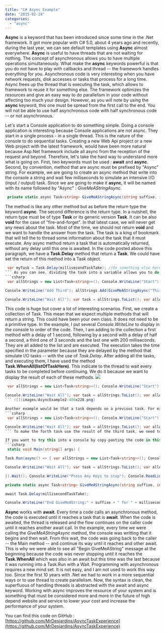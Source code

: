 ```yaml
---
title: "C# Async Example"
date: "2015-02-24"
categories: 
  - "async"
---
```


**Async** is a keyword that has been introduced since some time in the .Net framework. It got more popular with C# 5.0, about 4 years ago and recently, during the last year, we can see default templates using **Async** almost everywhere. **Async** is useful to have threads that are not waiting for nothing. The concept of asynchronous allows you to have multiple operations simultaneously. What make the **async** keywords powerful is that you do not have to play with callbacks and thread -- the framework handles everything for you. Asynchronous code is very interesting when you have network requests, disk accesses or tasks that process for a long time. Async frees up the thread that is executing the task, which allows to framework to reuse it for something else. The framework optimizes the resources and give an easy way to do parallelism in your code without affecting too much your design. However, as you will note by using the **async** keyword, this one must be spread from the first call to the end. You will not be able to use half asynchronous code with half synchronous code -- or not asynchronous.

Let's start a Console application to do something simple. Doing a console application is interesting because Console applications are not async. They start in a single process - in a single thread. This is the nature of the console to do sequential tasks. Creating a new Web Api project or a new Web project with the latest framework, would have been more natural because Asp.Net framework include all async from the reception of the request and beyond. Therefore, let's take the hard way to understand more what is going on. First, two keywords must be used : **await** and **async**. Second, by convention, method that are async must be prefixed by "Async" string. For example, we are going to create an async method that write into the console a string and wait few milliseconds to simulate an intensive I/O (input / output) task. Since we are going to make it **async**, it will be named with its name followed by "Async" : _GiveMeAStringAsync_.


```csharp
 private static async Task<string> GiveMeAStringAsync(string suffixe, int millisecondTaskTake) { Console.WriteLine("Begin GiveMeAString:" + suffixe + " for " + millisecondTaskTake); await Task.Delay(millisecondTaskTake); Console.WriteLine("End GiveMeAString:" + suffixe + " for " + millisecondTaskTake); return "GiveMeString execute " + suffixe; } 
```

The method is like any other method but as before the return type the keyword **async**. The second difference is the return type. In a nutshell, the return type must be of type **Task** or its generic version **Task**. It can be also **void** for the case of "fire-and-forget". In that latest case, we will never get any news about the task. Most of the time, we should not return **void** and we want to handle the answer from the task. The task is a king of bookmark that will tell the to thread some information about the task that it must execute. Any async method return a task that is automatically returned, without any delay until this one is awaited. In the code posted above this paragraph, we have a **Task.Delay** method that return a **Task**. We could have set the return of this method into a Task object.


```csharp
 var myTask = Task.Delay(millisecondTaskTake); //Do something else here await myTask; 
``` As you can see, dividing the task into a variable allows you to do something else without executing the whole concrete task, in this example, the delay. When the task, _myTask_, hits the await keyword, this one wait the completion of the task. In the example, the delay. Let's see a more complete example that use our async method. 
```csharp
 var allStrings = new List<Task<string>>(); Console.WriteLine("Start"); Console.WriteLine("Add First"); allStrings.Add(GiveMeAStringAsync("First", 1000)); Console.WriteLine("Add Second"); allStrings.Add(GiveMeAStringAsync("Second", 500));

Console.WriteLine("Add Third"); allStrings.Add(GiveMeAStringAsync("Third", 3000)); string thirdTask = "Default Third String"; //thirdTask = await allStrings.Last(); Console.WriteLine("Add Forth"); allStrings.Add(GiveMeAStringAsync("Forth" + thirdTask, 200));

Console.WriteLine("Wait All"); var task = allStrings.ToList(); var allAwaitedTask = await Task.WhenAll(task); foreach (var s in allAwaitedTask) { Console.WriteLine("->" + s); } Console.WriteLine("Finish"); 
```

This code is huge but cover a lot of interesting scenarios. First, we create a collection of Task. This mean that we expect multiple methods that will return a string. This could have been your own class. It does not need to be a primitive type. In the example, I put several _Console.WriteLine_ to display in the console to order of the code. Then, I am adding to the collection a first method with a delay of 1 second, following by a second with a delay of half a second, a third one of 3 seconds and the last one with 200 milliseconds. They are all added to the list and are executed. The execution takes the time specified in the parameter because they are delayed by the method that simulate I/O tasks -- with the use of _Task.Delay_. After adding all the tasks, and executing them, I have used the method **Task.WhenAll(listOfTaskHere)**. This indicate to the thread to wait every tasks to be completed before continuing. We do it because we want to display the result of each of these methods. ![](images/AsyncExample1-400x228.png)


```csharp
 var allStrings = new List<Task<string>>(); Console.WriteLine("Start"); Console.WriteLine("Add First"); allStrings.Add(GiveMeAStringAsync("First", 1000)); Console.WriteLine("Add Second"); allStrings.Add(GiveMeAStringAsync("Second", 500)); Thread.Sleep(5000); Console.WriteLine("Add Third"); allStrings.Add(GiveMeAStringAsync("Third", 3000)); string thirdTask = "Default Third String"; //thirdTask = await allStrings.Last(); Console.WriteLine("Add Forth"); allStrings.Add(GiveMeAStringAsync("Forth" + thirdTask, 200));

Console.WriteLine("Wait All"); var task = allStrings.ToList(); var allAwaitedTask = await Task.WhenAll(task); foreach (var s in allAwaitedTask) { Console.WriteLine("->" + s); } Console.WriteLine("Finish"); 
``` ![](images/AsyncExample2-400x228.png)

Another example would be that a task depends on a previous task. For example, let's make the forth task use the third one result. That mean that the third task must be completed before the forth one to allow the forth task to use the result of the third one. 
```csharp
 var allStrings = new List<Task<string>>(); Console.WriteLine("Start"); Console.WriteLine("Add First"); allStrings.Add(GiveMeAStringAsync("First", 1000)); Console.WriteLine("Add Second"); allStrings.Add(GiveMeAStringAsync("Second", 500)); //Thread.Sleep(5000); Console.WriteLine("Add Third"); allStrings.Add(GiveMeAStringAsync("Third", 3000)); string thirdTask = "Default Third String"; thirdTask = await allStrings.Last(); //We are awaiting the third task here to use the string into the forth's task Console.WriteLine("Add Forth"); allStrings.Add(GiveMeAStringAsync("Forth" + thirdTask, 200));

Console.WriteLine("Wait All"); var task = allStrings.ToList(); var allAwaitedTask = await Task.WhenAll(task); foreach (var s in allAwaitedTask) { Console.WriteLine("->" + s); } Console.WriteLine("Finish"); 
``` To make the forth task use the result of the third task, we need to **await** the third task before the call of the forth's one.![](images/AsyncExample3-400x206.png)

If you want to try this into a console by copy-pasting the code in this article, you will get into some problem. The reason is as stated at the beginning, console does not support async code. We need to create from the console a async task that will handle all the async code. This can be done by using **Task.Run(async()=>{/\*You code here\*/});** That mean that we would do: 
```csharp
 static void Main(string[] args) {

Task.Run(async() => { var allStrings = new List<Task<string>>(); Console.WriteLine("Start"); Console.WriteLine("Add First"); allStrings.Add(GiveMeAStringAsync("First", 1000)); Console.WriteLine("Add Second"); allStrings.Add(GiveMeAStringAsync("Second", 500)); //Thread.Sleep(5000); Console.WriteLine("Add Third"); allStrings.Add(GiveMeAStringAsync("Third", 3000)); string thirdTask = "Default Third String"; thirdTask = await allStrings.Last(); Console.WriteLine("Add Forth"); allStrings.Add(GiveMeAStringAsync("Forth" + thirdTask, 200));

Console.WriteLine("Wait All"); var task = allStrings.ToList(); var allAwaitedTask = await Task.WhenAll(task); foreach (var s in allAwaitedTask) { Console.WriteLine("->" + s); } Console.WriteLine("Finish");

}).Wait(); Console.WriteLine("Press Any Keys to stop"); Console.ReadLine(); }

private static async Task<string> GiveMeAStringAsync(string suffixe, int millisecondTaskTake) { Console.WriteLine("Begin GiveMeAString:" + suffixe +" for " + millisecondTaskTake);

await Task.Delay(millisecondTaskTake);

Console.WriteLine("End GiveMeAString:" + suffixe + " for " + millisecondTaskTake); return "GiveMeString execute " + suffixe; } 
```

**Async** works with **await**. Every time a code calls an asynchronous method, the code is executed until it reaches a task that is **await**. When the code is awaited, the thread is released and the flow continues on the caller code until it reaches another await call. In the example, every time we were calling the _GiveMeAStringAsync_ method, the console was writting that it begins and then wait. From this wait, the code was going back to the caller -- the Main method -- and continue its way until it reaches and other await. This is why we were able to see all "Begin GiveMeAString" message at the beginning because the code was never stopping until it reaches the **Task.WhenAll** which was also in an await but this time was the last because it was running into a Task.Run with a Wait. Programming with asynchronous requires a new mind set. It is not easy, and I am not used to work this way too. Since the first 10 years with .Net we had to work in a more sequential ways or to use thread to create parallelism. Now, the syntax is clean, the superfluous of handling threads is abstracted with the await and async keyword. Working with async improves the resource of your system and is something that must be considered more and more in the future of high depend website and service to lower your cost and increase the performance of your system.

You can find this code on GitHub : [https://github.com/MrDesjardins/AsyncTaskExperience](https://github.com/MrDesjardins/AsyncTaskExperience)
